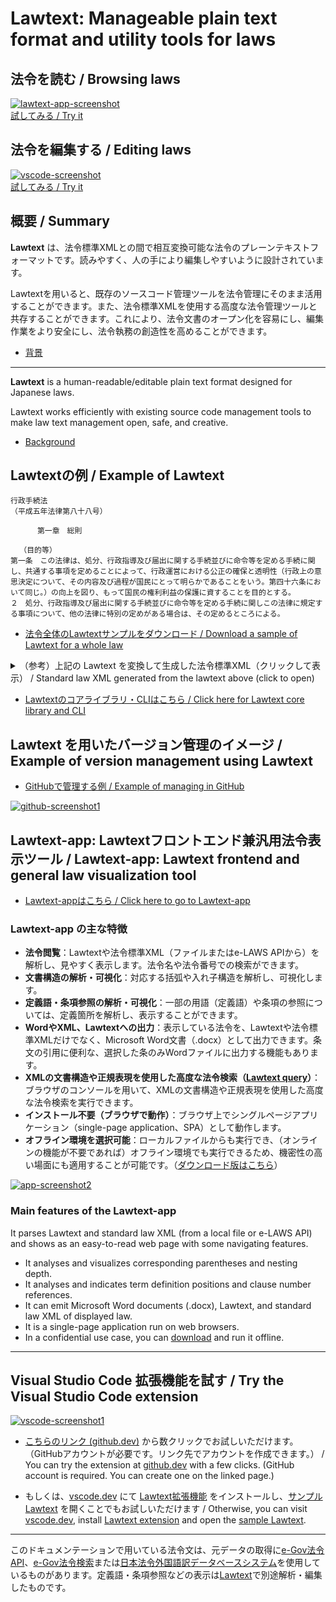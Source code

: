 Lawtext: Manageable plain text format and utility tools for laws
========================================================================


<div style={{display: "flex", flexDirection: "row", gap: "1em", flexWrap: "wrap", marginTop: "1em"}}>
<div style={{flex: "1 1 20em"}}>

<h2 style={{margin: "0.5em 0"}} className="nx-font-semibold">法令を読む / Browsing laws</h2>

<a href="https://user-images.githubusercontent.com/26037044/167990468-37af141e-88f2-4a6e-9413-18116f1c55d2.gif">
  <Image
    src="https://user-images.githubusercontent.com/26037044/167990468-37af141e-88f2-4a6e-9413-18116f1c55d2.gif"
    width={1110}
    height={672}
    alt="lawtext-app-screenshot"
    />
</a>

<div style={{textAlign: "center"}}>
  <a
    href="https://yamachig.github.io/lawtext-app/"
    style={{display: "inline-block", border: "1px solid currentColor", padding: "0.5em", borderRadius: "0.5em", margin: "0.5em"}}
    target="_blank"
    rel="noopener"
  >
  試してみる / Try it
  </a>
</div>

</div>

<div style={{flex: "1 1 20em"}}>

<h2 style={{margin: "0.5em 0"}} className="nx-font-semibold">法令を編集する / Editing laws</h2>

<a href="https://user-images.githubusercontent.com/26037044/164368148-aef50430-c994-4a53-b1fc-d26471860e29.gif">
  <Image 
    src="https://user-images.githubusercontent.com/26037044/164368148-aef50430-c994-4a53-b1fc-d26471860e29.gif"
    width={1110}
    height={672}
    alt="vscode-screenshot"
    />
</a>

<div style={{textAlign: "center"}}>
  <a
    href="#try-vscode-extension"
    style={{display: "inline-block", border: "1px solid currentColor", padding: "0.5em", borderRadius: "0.5em", margin: "0.5em"}}
    target="_blank"
    rel="noopener"
  >
  試してみる / Try it
  </a>
</div>

</div>
</div>

## 概要 / Summary

**Lawtext** は、法令標準XMLとの間で相互変換可能な法令のプレーンテキストフォーマットです。読みやすく、人の手により編集しやすいように設計されています。

Lawtextを用いると、既存のソースコード管理ツールを法令管理にそのまま活用することができます。また、法令標準XMLを使用する高度な法令管理ツールと共存することができます。これにより、法令文書のオープン化を容易にし、編集作業をより安全にし、法令執務の創造性を高めることができます。

- [背景](./background.mdx#background-jp)

------------

**Lawtext** is a human-readable/editable plain text format designed for Japanese laws.

Lawtext works efficiently with existing source code management tools to make law text management open, safe, and creative.

- [Background](./background.mdx#background-en)


## Lawtextの例 / Example of Lawtext
```
行政手続法
（平成五年法律第八十八号）

      第一章　総則

  （目的等）
第一条　この法律は、処分、行政指導及び届出に関する手続並びに命令等を定める手続に関し、共通する事項を定めることによって、行政運営における公正の確保と透明性（行政上の意思決定について、その内容及び過程が国民にとって明らかであることをいう。第四十六条において同じ。）の向上を図り、もって国民の権利利益の保護に資することを目的とする。
２　処分、行政指導及び届出に関する手続並びに命令等を定める手続に関しこの法律に規定する事項について、他の法律に特別の定めがある場合は、その定めるところによる。
```
- [法令全体のLawtextサンプルをダウンロード / Download a sample of Lawtext for a whole law](https://yamachig.github.io/lawtext-app/#/(sample) )

<details>
<summary>（参考）上記の Lawtext を変換して生成した法令標準XML（クリックして表示） / Standard law XML generated from the lawtext above (click to open)</summary>

```xml
<?xml version="1.0" encoding="UTF-8"?>
<Law Era="Heisei" Lang="ja" LawType="Act" Num="88" Year="5">
  <LawNum>平成五年法律第八十八号</LawNum>
  <LawBody>
    <LawTitle>行政手続法</LawTitle>
    <MainProvision>
      <Chapter Delete="false" Hide="false" Num="1">
        <ChapterTitle>第一章　総則</ChapterTitle>
        <Article Delete="false" Hide="false" Num="1">
          <ArticleCaption>（目的等）</ArticleCaption>
          <ArticleTitle>第一条</ArticleTitle>
          <Paragraph Delete="false" Num="1" OldStyle="false">
            <ParagraphNum />
            <ParagraphSentence>
              <Sentence>この法律は、処分、行政指導及び届出に関する手続並びに命令等を定める手続に関し、共通する事項を定めることによって、行政運営における公正の確保と透明性（行政上の意思決定について、その内容及び過程が国民にとって明らかであることをいう。第四十六条において同じ。）の向上を図り、もって国民の権利利益の保護に資することを目的とする。</Sentence>
            </ParagraphSentence>
          </Paragraph>
          <Paragraph Hide="false" OldStyle="false">
            <ParagraphNum>２</ParagraphNum>
            <ParagraphSentence>
              <Sentence>処分、行政指導及び届出に関する手続並びに命令等を定める手続に関しこの法律に規定する事項について、他の法律に特別の定めがある場合は、その定めるところによる。</Sentence>
            </ParagraphSentence>
          </Paragraph>
        </Article>
      </Chapter>
    </MainProvision>
  </LawBody>
</Law>
```
</details>

- [Lawtextのコアライブラリ・CLIはこちら / Click here for Lawtext core library and CLI](https://github.com/yamachig/Lawtext/tree/main/core)



## Lawtext を用いたバージョン管理のイメージ / Example of version management using Lawtext

- [GitHubで管理する例 / Example of managing in GitHub](https://github.com/yamachig/Lawtext-sample-Administrative-Procedure-Act/commit/8832079d99549b1c605e92bfd3774e79b10e58ed?diff=split)

[![github-screenshot1](https://user-images.githubusercontent.com/26037044/168134565-d8f2857d-a231-4200-aae4-fb8167bc9b0a.gif)](https://user-images.githubusercontent.com/26037044/168134565-d8f2857d-a231-4200-aae4-fb8167bc9b0a.gif)



<a id="lawtext-app"></a>

## Lawtext-app: Lawtextフロントエンド兼汎用法令表示ツール / Lawtext-app: Lawtext frontend and general law visualization tool

- [Lawtext-appはこちら / Click here to go to Lawtext-app](https://yamachig.github.io/lawtext-app/)

### Lawtext-app の主な特徴

- **法令閲覧**：Lawtextや法令標準XML（ファイルまたはe-LAWS APIから）を解析し、見やすく表示します。法令名や法令番号での検索ができます。
- **文書構造の解析・可視化**：対応する括弧や入れ子構造を解析し、可視化します。
- **定義語・条項参照の解析・可視化**：一部の用語（定義語）や条項の参照については、定義箇所を解析し、表示することができます。
- **WordやXML、Lawtextへの出力**：表示している法令を、Lawtextや法令標準XMLだけでなく、Microsoft Word文書（.docx）として出力できます。条文の引用に便利な、選択した条のみWordファイルに出力する機能もあります。
- **XMLの文書構造や正規表現を使用した高度な法令検索（[Lawtext query](https://yamachig.github.io/lawtext-app/query-docs/)）**：ブラウザのコンソールを用いて、XMLの文書構造や正規表現を使用した高度な法令検索を実行できます。
- **インストール不要（ブラウザで動作）**：ブラウザ上でシングルページアプリケーション（single-page application、SPA）として動作します。
- **オフライン環境を選択可能**：ローカルファイルからも実行でき、（オンラインの機能が不要であれば）オフライン環境でも実行できるため、機密性の高い場面にも適用することが可能です。（[ダウンロード版はこちら](https://yamachig.github.io/lawtext-app/#/download/)）

[![app-screenshot2](https://user-images.githubusercontent.com/26037044/167990468-37af141e-88f2-4a6e-9413-18116f1c55d2.gif)](https://user-images.githubusercontent.com/26037044/167990468-37af141e-88f2-4a6e-9413-18116f1c55d2.gif)

### Main features of the Lawtext-app

It parses Lawtext and standard law XML (from a local file or e-LAWS API) and shows as an easy-to-read web page with some navigating features.
- It analyses and visualizes corresponding parentheses and nesting depth.
- It analyses and indicates term definition positions and clause number references.
- It can emit Microsoft Word documents (.docx), Lawtext, and standard law XML of displayed law.
- It is a single-page application run on web browsers.
- In a confidential use case, you can [download](https://yamachig.github.io/lawtext-app/#/download/) and run it offline.


------------

<a id="try-vscode-extension"></a>

## Visual Studio Code 拡張機能を試す / Try the Visual Studio Code extension


[![vscode-screenshot1](https://user-images.githubusercontent.com/26037044/164368148-aef50430-c994-4a53-b1fc-d26471860e29.gif)](https://user-images.githubusercontent.com/26037044/164368148-aef50430-c994-4a53-b1fc-d26471860e29.gif)


- [こちらのリンク (github.dev)](https://github.dev/yamachig/vscode-lawtext-sample) から数クリックでお試しいただけます。（GitHubアカウントが必要です。リンク先でアカウントを作成できます。） / You can try the extension at [github.dev](https://github.dev/yamachig/vscode-lawtext-sample) with a few clicks. (GitHub account is required. You can create one on the linked page.)

- もしくは、[vscode.dev](https://vscode.dev/) にて [Lawtext拡張機能](https://marketplace.visualstudio.com/items?itemName=yamachi.lawtext) をインストールし、[サンプルLawtext](https://yamachig.github.io/lawtext-app/#/(sample)) を開くことでもお試しいただけます / Otherwise, you can visit [vscode.dev](https://vscode.dev/), install [Lawtext extension](https://marketplace.visualstudio.com/items?itemName=yamachi.lawtext) and open the [sample Lawtext](https://yamachig.github.io/lawtext-app/#/(sample)).

-----------

このドキュメンテーションで用いている法令文は、元データの取得に<a href="https://elaws.e-gov.go.jp/apitop/" target="_blank" rel="noreferrer">e-Gov法令API</a>、<a href="https://elaws.e-gov.go.jp/" target="_blank" rel="noreferrer">e-Gov法令検索</a>または<a href="https://www.japaneselawtranslation.go.jp" target="_blank" rel="noreferrer">日本法令外国語訳データベースシステム</a>を使用しているものがあります。定義語・条項参照などの表示は<a href="https://github.com/yamachig/lawtext" target="_blank" rel="noreferrer">Lawtext</a>で別途解析・編集したものです。